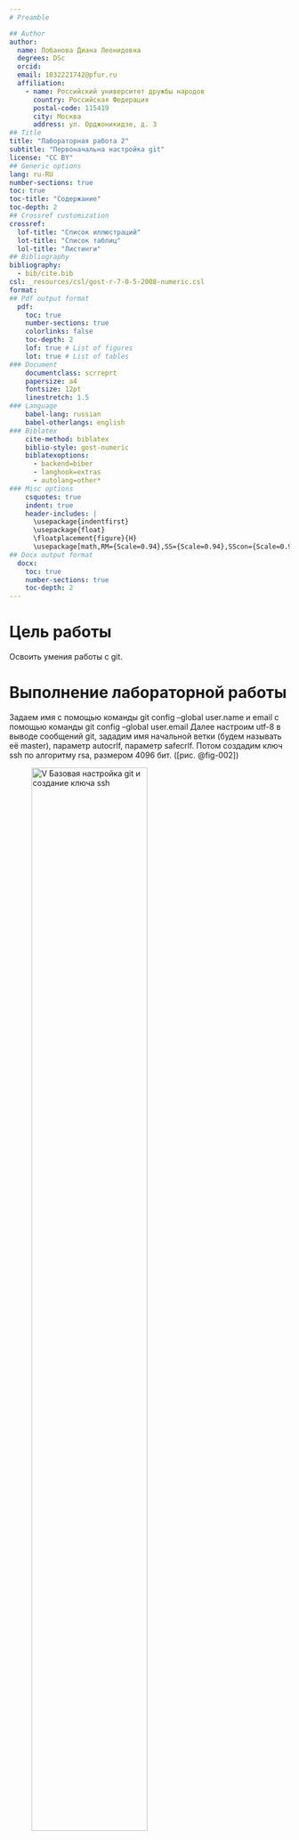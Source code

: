 ```yaml
---
# Preamble

## Author
author:
  name: Лобанова Диана Леонидовна
  degrees: DSc
  orcid: 
  email: 1032221742@pfur.ru
  affiliation:
    - name: Российский университет дружбы народов
      country: Российская Федерация
      postal-code: 115419
      city: Москва
      address: ул. Орджоникидзе, д. 3
## Title
title: "Лабораторная работа 2"
subtitle: "Первоначальна настройка git"
license: "CC BY"
## Generic options
lang: ru-RU
number-sections: true
toc: true
toc-title: "Содержание"
toc-depth: 2
## Crossref customization
crossref:
  lof-title: "Список иллюстраций"
  lot-title: "Список таблиц"
  lol-title: "Листинги"
## Bibliography
bibliography:
  - bib/cite.bib
csl: _resources/csl/gost-r-7-0-5-2008-numeric.csl
format:
## Pdf output format
  pdf:
    toc: true
    number-sections: true
    colorlinks: false
    toc-depth: 2
    lof: true # List of figures
    lot: true # List of tables
### Document
    documentclass: scrreprt
    papersize: a4
    fontsize: 12pt
    linestretch: 1.5
### Language
    babel-lang: russian
    babel-otherlangs: english
### Biblatex
    cite-method: biblatex
    biblio-style: gost-numeric
    biblatexoptions:
      - backend=biber
      - langhook=extras
      - autolang=other*
### Misc options
    csquotes: true
    indent: true
    header-includes: |
      \usepackage{indentfirst}
      \usepackage{float}
      \floatplacement{figure}{H}
      \usepackage[math,RM={Scale=0.94},SS={Scale=0.94},SScon={Scale=0.94},TT={Scale=MatchLowercase,FakeStretch=0.9},DefaultFeatures={Ligatures=Common}]{plex-otf}
## Docx output format
  docx:
    toc: true
    number-sections: true
    toc-depth: 2
---
```



# **Цель работы**

Освоить умения работы с git.


# Выполнение лабораторной работы

Задаем имя с помощью команды git config --global user.name и email с помощью команды git config --global user.email
Далее настроим utf-8 в выводе сообщений git, зададим имя начальной ветки (будем называть её master), параметр autocrlf, параметр safecrlf.
Потом создадим ключ ssh по алгоритму rsa, размером 4096 бит. ([рис. @fig-002])

![V Базовая настройка git и создание ключа ssh](image/new_git_ssh.png){#fig-002 width=70%}


Авторизуемся и создадим репозиторий в git. ([рис. @fig-003])

![V Настройка gh и создание репозитория](image/login_create_repo.png){#fig-003 width=70%}


Донастраиваем ключ ssh. Создаем папки на пути ~/work/study/2024-2025/"Операционные системы". Клонируем все в git. ([рис. @fig-004])

![V Создание папки на локальном компьютере и клонирование в git](image/create_way_clone_git.png){#fig-004 width=70%}


Перешли в каталог cd ~/work/study/2024-2025/"Операционные системы". Удаляем файл rm package.json ([рис. @fig-005])

![V Удаление файла rm package](image/delete_rm_package.png){#fig-005 width=70%}


Создаем необходимые каталоги и отправляем файлы на сервер. ([рис. @fig-006])

![V Создание каталогов и отправка в git](image/create_and_go_git.png){#fig-006 width=70%}

Продолжение - git push ([рис. @fig-007])

![V Git push](image/git_push.png){#fig-007 width=70%}


# Выводы

В этой лабораторной работе мы: 
- познакомились с GIT, 
- создали репозиторий в GIT, 
- настроили папки в локальном компьютере, 
- настроили связь компьютер-git.

